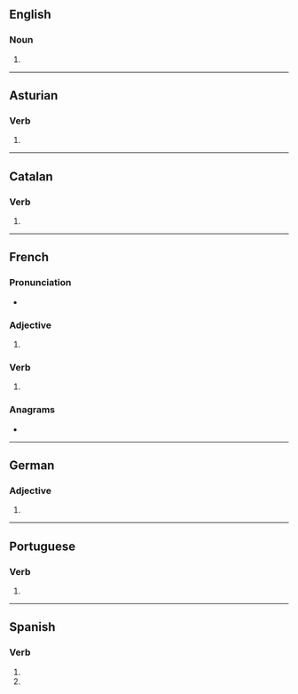{{also|activés}}
==English==

===Noun===
{{head|en|noun form}}

# {{plural of|en|active}}

----

==Asturian==

===Verb===
{{ast-verb form}}

# {{inflection of|ast|activar||2|s|pres|ind//sub}}

----

==Catalan==

===Verb===
{{head|ca|verb form}}

# {{ca-verb form of|p=2|n=sg|t=pres|m=ind|activar}}

----

==French==

===Pronunciation===
* {{IPA|fr|/ak.tiv/}}

===Adjective===
{{head|fr|adjective form}}

# {{feminine plural of|fr|actif}}

===Verb===
{{head|fr|verb form}}

# {{inflection of|fr|activer||2|s|pres|ind//sub}}

===Anagrams===
* {{l|fr|cavités}}

----

==German==

===Adjective===
{{head|de|adjective form}}

# {{inflection of|de|activ||str//mix|nom//acc|n|s}}

----

==Portuguese==

===Verb===
{{head|pt|verb form}}

# {{inflection of|pt|activar||2|s|pres|subj|;|2|s|negative|impr}}

----

==Spanish==

===Verb===
{{head|es|verb form}}

# {{es-verb form of|ending=ar|mood=imperative|sense=negative|pers=2|formal=no|number=singular|activar}}
# {{es-verb form of|ending=ar|mood=subjunctive|tense=present|pers=2|formal=no|number=singular|activar}}